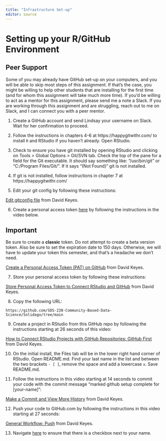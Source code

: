 ```yaml
---
title: "Infrastructure Set-up"
editor: source
---
```


# Setting up your R/GitHub Environment

::: callout-tip
## Peer Support

Some of you may already have GitHub set-up on your computers, and you will be able to skip most steps of this assignment. If that's the case, you might be willing to help other students that are installing for the first time (and for whom this assignment will take much more time). If you'd be willing to act as a mentor for this assignment, please send me a note a Slack. If you are working through this assignment and are struggling, reach out to me on Slack, and I can connect you with a peer mentor. 
:::

1. Create a GitHub account and send Lindsay your username on Slack. Wait for her confirmation to proceed. 
2. Follow the instructions in chapters 4-6 at https://happygitwithr.com/ to install `R` and RStudio if you haven't already. Open RStudio.
3. Check to ensure you have git installed by opening RStudio and clicking on Tools > Global Options > Git/SVN tab. Check the top of the pane for a field for the Git executable. It should say something like: "/usr/bin/git" or "C:/Program Files/Git/". If it says "(Not Found)" git is not installed. 

4. If git is not installed, follow instructions in chapter 7 at https://happygitwithr.com/
5. Edit your git config by following these instructions: 

<p><a href="https://muse.ai/v/JLaUt3v-Configure-Git">Edit gitconfig file</a> from David Keyes.</p>

6. Create a personal access token [here](https://github.com/settings/tokens) by following the instructions in the video below. 

::: callout-warning
## Important

Be sure to create a **classic** token. Do not attempt to create a beta version token. Also be sure to set the expiration date to 150 days. Otherwise, we will have to update your token this semester, and that's a headache we don't need. 
:::

<p><a href="https://muse.ai/v/evn3xvX-Create-a-Personal-Access-Token-PAT-on-GitHub">Create a Personal Access Token (PAT) on GitHub</a> from David Keyes.</p>

7. Store your personal access token by following these instructions: 

<p><a href="https://muse.ai/v/NUGdUDd-Store-Personal-Access-Token-to-Connect-RStudio-and-GitHub">Store Personal Access Token to Connect RStudio and GitHub</a> from David Keyes.</p>

8. Copy the following URL:

`https://github.com/SDS-238-Community-Based-Data-Science/Solidago/tree/main`

9. Create a project in RStudio from this GitHub repo by following the instructions starting at 26 seconds of this video:

<p><a href="https://muse.ai/v/Way9iir-How-to-Connect-RStudio-Projects-with-GitHub-Repositories-GitHub-First">How to Connect RStudio Projects with GitHub Repositories: GitHub First</a> from David Keyes.</p>

10. On the initial install, the Files tab will be in the lower right hand corner of RStudio. Open README.md. Find your last name in the list and between the two brackets `- [ ]`, remove the space and add a lowercase `x`. Save README.md.

11. Follow the instructions in this video starting at 14 seconds to commit your code with the commit message "marked github setup complete for [your-name]": 

<p><a href="https://muse.ai/v/GrXBX2t-Make-a-Commit-and-View-More-History">Make a Commit and View More History</a> from David Keyes.</p>

12. Push your code to GitHub.com by following the instructions in this video starting at 27 seconds:

<p><a href="https://muse.ai/v/UJmQE7i-General-Workflow-Push">General Workflow: Push</a> from David Keyes.</p>

13. Navigate [here](https://github.com/SDS-238-Community-Based-Data-Science/Solidago/tree/main) to ensure that there is a checkbox next to your name.


